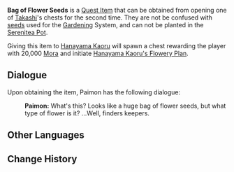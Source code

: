 {{Item Infobox
|id           = 100858
|image        = Item Sack.png
|type         = Quest Items
|description  = A bag full of flower seeds. Question is, where to plant them?
|source1      = Obtained from one of [[Takashi]]'s [[Chests]]
}}
'''Bag of Flower Seeds''' is a [[Quest Item]] that can be obtained from opening one of [[Takashi]]'s chests for the second time. They are not be confused with [[seeds]] used for the [[Gardening]] System, and can not be planted in the [[Serenitea Pot]].

Giving this item to [[Hanayama Kaoru]] will spawn a chest rewarding the player with 20,000 [[Mora]] and initiate [[Hanayama Kaoru's Flowery Plan]].

==Dialogue==
Upon obtaining the item, Paimon has the following dialogue:
{{Dialogue Start}}
:'''Paimon:''' What's this? Looks like a huge bag of flower seeds, but what type of flower is it? ...Well, finders keepers.
{{Dialogue End}}

==Other Languages==
{{Other Languages
|default_hidden = 1
|en      = Bag of Flower Seeds
|zhs     = 一袋花种
|zhs_rm  = Yí Dài Huā Zhǒng
|zht     = 一袋花種
|zht_rm  = Yí Dài Huā Zhǒng
|ja      = 一袋の花の種
|ja_rm   = Hitofukuro no Hana no Tane
|ko      = 꽃씨 한 보따리
|es      = Saco de semillas de flores
|fr      = Sac de graines
|ru      = Мешочек с цветочными семенами
|th      = ถุงเมล็ดพันธุ์ดอกไม้
|th_rm   = Thung Maletphan Dokmai
|vi      = Một Túi Hạt Giống Hoa
|de      = Beutel mit Blumensamen
|id      = Sekantong Biji Bunga
|pt      = Bolsa de Flores
|tr      = Çiçek Tohumu Torbası
|it      = Sacchetto di semi di fiori
}}

==Change History==
{{Change History|2.0}}